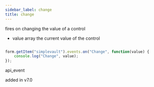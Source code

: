 ```yaml
---
sidebar_label: change
title: change
---
```



          


<Short>
 fires on changing the value of a control
 


</Short>



- value     array     the current value of the control


~~~js

form.getItem("simplevault").events.on("Change", function(value) {
    console.log("Change", value);
});


~~~
 api_event

<Descr>



</Descr>


 added in v7.0
